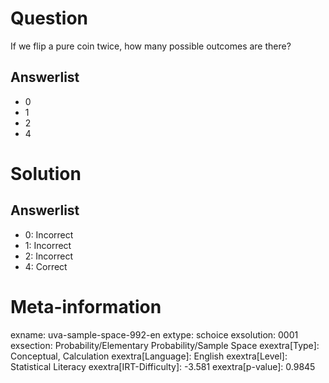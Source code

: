Question
========

If we flip a pure coin twice, how many possible outcomes are there?

Answerlist
----------

* 0
* 1
* 2
* 4

Solution
========

Answerlist
----------

* 0: Incorrect
* 1: Incorrect
* 2: Incorrect
* 4: Correct

Meta-information
================
exname: uva-sample-space-992-en
extype: schoice
exsolution: 0001
exsection: Probability/Elementary Probability/Sample Space
exextra[Type]: Conceptual, Calculation
exextra[Language]: English
exextra[Level]: Statistical Literacy
exextra[IRT-Difficulty]: -3.581
exextra[p-value]: 0.9845
